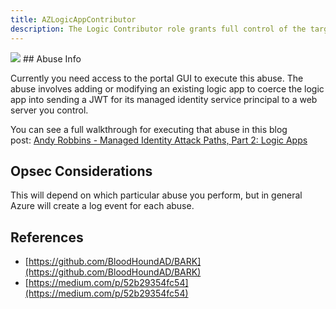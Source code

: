 ---
title: AZLogicAppContributor
description: The Logic Contributor role grants full control of the target Logic App. This includes the ability to execute arbitrary commands on the Logic App.
---

<Frame>
  <img src="/assets/image-2-1.png"/>
</Frame>
## Abuse Info

Currently you need access to the portal GUI to execute this abuse. The abuse involves adding or modifying an existing logic app to coerce the logic app into sending a JWT for its managed identity service principal to a web server you control.

You can see a full walkthrough for executing that abuse in this blog post: [Andy Robbins - Managed Identity Attack Paths, Part 2: Logic Apps](https://medium.com/p/52b29354fc54)

## Opsec Considerations
This will depend on which particular abuse you perform, but in general Azure will create a log event for each abuse.

## References

* [https://github.com/BloodHoundAD/BARK](https://github.com/BloodHoundAD/BARK)
* [https://medium.com/p/52b29354fc54](https://medium.com/p/52b29354fc54)
